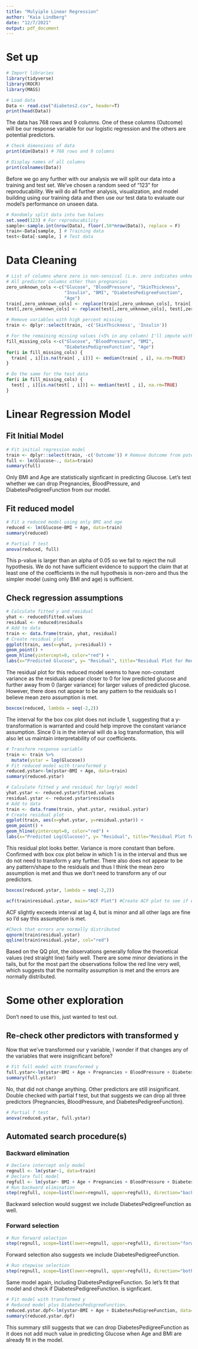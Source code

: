 ```yaml
---
title: "Mulyiple Linear Regression"
author: "Kaia Lindberg"
date: "12/7/2021"
output: pdf_document
---
```


# Set up
```r
# Import libraries
library(tidyverse)
library(ROCR)
library(MASS)
```

```r
# Load data
Data <- read.csv("diabetes2.csv", header=T)
print(head(Data))
```

The data has 768 rows and 9 columns. One of these columns (Outcome) will be our response variable for our logistic regression and the others are potential predictors.
```r
# Check dimensions of data
print(dim(Data)) # 768 rows and 9 columns
```

```r
# Display names of all columns
print(colnames(Data))
```


Before we go any further with our analysis we will split our data into a training and test set. We've chosen a random seed of "123" for reproducability. We will do all further analysis, visualization, and model building using our training data and then use our test data to evaluate our model's performance on unseen data. 
```r
# Randomly split data into two halves
set.seed(123) # For reproducability
sample<-sample.int(nrow(Data), floor(.50*nrow(Data)), replace = F)
train<-Data[sample, ] # Training data
test<-Data[-sample, ] # Test data
```


# Data Cleaning
```r
# List of columns where zero is non-sensical (i.e. zero indicates unknown)
# All predictor columns other than pregnancies
zero_unknown_cols <-c("Glucose", "BloodPressure", "SkinThickness",
                      "Insulin", "BMI", "DiabetesPedigreeFunction",
                      "Age")
train[,zero_unknown_cols] <- replace(train[,zero_unknown_cols], train[,zero_unknown_cols]==0,NA)
test[,zero_unknown_cols] <- replace(test[,zero_unknown_cols], test[,zero_unknown_cols]==0,NA)
```

```r
# Remove variables with high percent missing
train <- dplyr::select(train, -c('SkinThickness', 'Insulin'))
```

```r
# For the remaining missing values (<5% in any column) I'll impute with the median
fill_missing_cols <-c("Glucose", "BloodPressure", "BMI",
                      "DiabetesPedigreeFunction", "Age")
for(i in fill_missing_cols) {
  train[ , i][is.na(train[ , i])] <- median(train[ , i], na.rm=TRUE)
}

# Do the same for the test data
for(i in fill_missing_cols) {
  test[ , i][is.na(test[ , i])] <- median(test[ , i], na.rm=TRUE)
}
```

# Linear Regression Model
## Fit Initial Model
```r
# Fit initial regression model
train <- dplyr::select(train, -c('Outcome')) # Remove Outcome from potential predictors
full <- lm(Glucose~., data=train)
summary(full)
```

Only BMI and Age are statistically signficant in predicting Glucose. Let's test whether we can drop Pregnancies, BloodPressure, and DiabetesPedigreeFunction from our model.

## Fit reduced model
```r
# Fit a reduced model using only BMI and age
reduced <- lm(Glucose~BMI + Age, data=train)
summary(reduced)
```

```r
# Partial f test
anova(reduced, full)
```

This p-value is larger than an alpha of 0.05 so we fail to reject the null hypothesis. We do not have sufficient evidence to support the claim that at least one of the coefficients in the null hypothesis is non-zero and thus the simpler model (using only BMI and age) is sufficient.

## Check regression assumptions
```r
# Calculate fitted y and residual
yhat <- reduced$fitted.values
residual <- reduced$residuals
# Add to data
train <- data.frame(train, yhat, residual)
# Create residual plot
ggplot(train, aes(x=yhat, y=residual)) +
geom_point() +
geom_hline(yintercept=0, color="red") +
labs(x="Predicted Glucose", y= "Residual", title="Residual Plot for Reduced MLR (BMI and Age)")
```

The residual plot for this reduced model seems to have non-constant variance as the residuals appear closer to 0 for low predicted glucose and further away from 0 (larger variance) for larger values of predicted glucose. However, there does not appear to be any pattern to the residuals so I believe mean zero assumption is met.

```r
boxcox(reduced, lambda = seq(-2,2))
```

The interval for the box cox plot does not include 1, suggesting that a y-transformation is warranted and could help improve the constant variance assumption. Since 0 is in the interval will do a log transformation, this will also let us maintain interpretability of our coefficients.

```r
# Transform response variable
train <- train %>% 
  mutate(ystar = log(Glucose))
# Fit reduced model with transformed y
reduced.ystar<-lm(ystar~BMI + Age, data=train)
summary(reduced.ystar)
```

```r
# Calculate fitted y and residual for log(y) model
yhat.ystar <- reduced.ystar$fitted.values
residual.ystar <- reduced.ystar$residuals
# Add to data
train <- data.frame(train, yhat.ystar, residual.ystar)
# Create residual plot
ggplot(train, aes(x=yhat.ystar, y=residual.ystar)) +
geom_point() +
geom_hline(yintercept=0, color="red") +
labs(x="Predicted Log(Glucose)", y= "Residual", title="Residual Plot for Reduced MLR (BMI and Age) with Log(y)")
```

This residual plot looks better. Variance is more constant than before. Confirmed with box cox plot below in which 1 is in the interval and thus we do not need to transform y any further. There also does not appear to be any pattern/shape to the residuals and thus I think the mean zero assumption is met and thus we don't need to transform any of our predictors. 

```r
boxcox(reduced.ystar, lambda = seq(-2,2))
```

```r
acf(train$residual.ystar, main="ACF Plot") #Create ACF plot to see if errors are independent
```

ACF slightly exceeds interval at lag 4, but is minor and all other lags are fine so I'd say this assumption is met.


```r
#Check that errors are normally distributed
qqnorm(train$residual.ystar)
qqline(train$residual.ystar, col="red")
```

Based on the QQ plot, the observations generally follow the theoretical values (red straight line) fairly well. There are some minor deviations in the tails, but for the most part the observations follow the red line very well, which suggests that the normality assumption is met and the errors are normally distributed. 




# Some other exploration
Don't need to use this, just wanted to test out. 

## Re-check other predictors with transformed y
Now that we've transformed our y variable, I wonder if that changes any of the variables that were insignificant before?
```r
# Fit full model with transformed y
full.ystar<-lm(ystar~BMI + Age + Pregnancies + BloodPressure + DiabetesPedigreeFunction, data=train)
summary(full.ystar)
```
No, that did not change anything. Other predictors are still insignificant. Double checked with partial f test, but that suggests we can drop all three predictors (Pregnancies, BloodPressure, and DiabetesPedigreeFunction).


```r
# Partial f test
anova(reduced.ystar, full.ystar)
```




## Automated search procedure(s)
### Backward elimination
```r
# Declare intercept only model
regnull <- lm(ystar~1, data=train)
# Declare full model
regfull <- lm(ystar~ BMI + Age + Pregnancies + BloodPressure + DiabetesPedigreeFunction, data=train)
# Run backward elimination
step(regfull, scope=list(lower=regnull, upper=regfull), direction="backward")
```

Backward selection would suggest we include DiabetesPedigreeFunction as well.

### Forward selection
```r
# Run forward selection
step(regnull, scope=list(lower=regnull, upper=regfull), direction="forward")
```

Forward selection also suggests we include DiabetesPedigreeFunction.


```r
# Run stepwise selection
step(regnull, scope=list(lower=regnull, upper=regfull), direction="both")
```

Same model again, including DiabetesPedigreeFunction. So let's fit that model and check if DiabetesPedigreeFunction. is signficant.

```r
# Fit model with transformed y 
# Reduced model plus DiabetesPedigreeFunction.
reduced.ystar.dpf<-lm(ystar~BMI + Age + DiabetesPedigreeFunction, data=train)
summary(reduced.ystar.dpf)
```

This summary still suggests that we can drop DiabetesPedigreeFunction as it does not add much value in predicting Glucose when Age and BMI are already fit in the model. 



